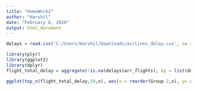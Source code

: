 ```yaml
---
title: "HomeWork2"
author: "Harshil"
date: "February 6, 2020"
output: html_document
---
```


```r
delays = read.csv('C:/Users/Harshil/Downloads/airlines_delay.csv', na.string = '')

library(plyr)
library(ggplot2)
library(dplyr)
flight_total_delay = aggregate(!is.na(delays$arr_flights), by = list(delays$carrier, delays$carrier_name), FUN =sum)

ggplot(top_n(flight_total_delay,10,x), aes(x = reorder(Group.2,x), y= x))+ geom_bar(stat='identity' ,color='skyblue',fill='steelblue')+ labs(y = 'Total Delays(in mins)', x = 'Airline')+theme(axis.text.x = element_text(angle = 45, hjust = 1), panel.grid.major.y = element_line(color = 'grey'))
```

